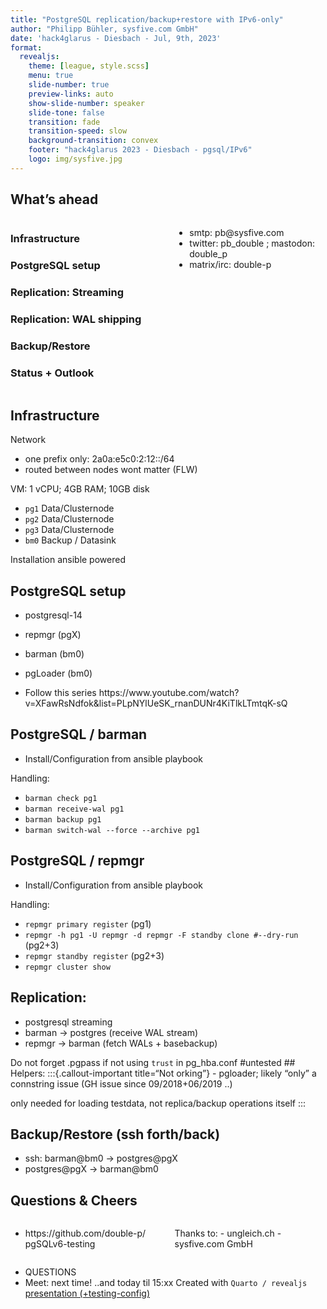 ```yaml
---
title: "PostgreSQL replication/backup+restore with IPv6-only"
author: "Philipp Bühler, sysfive.com GmbH"
date: 'hack4glarus - Diesbach - Jul, 9th, 2023'
format:
  revealjs:
    theme: [league, style.scss]
    menu: true
    slide-number: true
    preview-links: auto
    show-slide-number: speaker
    slide-tone: false
    transition: fade
    transition-speed: slow
    background-transition: convex
    footer: "hack4glarus 2023 - Diesbach - pgsql/IPv6"
    logo: img/sysfive.jpg
---
```

## What's ahead

:::: {.columns}
::: {.column width="50%"}

### Infrastructure
### PostgreSQL setup
### Replication: Streaming
### Replication: WAL shipping
### Backup/Restore
### Status + Outlook
:::
::: {.column width="50%"}

- smtp: pb@sysfive.com
- twitter: pb_double  ; mastodon: double_p
- matrix/irc: double-p
:::
::::

<!-- Page -->
## Infrastructure
Network

  - one prefix only: 2a0a:e5c0:2:12::/64
  - routed between nodes wont matter (FLW)

VM: 1 vCPU; 4GB RAM; 10GB disk

  - `pg1` Data/Clusternode
  - `pg2` Data/Clusternode
  - `pg3` Data/Clusternode
  - `bm0` Backup / Datasink

Installation ansible powered

<!-- Page -->
## PostgreSQL setup

- postgresql-14
- repmgr (pgX)
- barman (bm0)
- pgLoader (bm0)

- Follow this series https://www.youtube.com/watch?v=XFawRsNdfok&list=PLpNYlUeSK_rnanDUNr4KiTlkLTmtqK-sQ

<!-- Page -->
## PostgreSQL / barman
- Install/Configuration from ansible playbook

Handling:

- `barman check pg1`
- `barman receive-wal pg1`
- `barman backup pg1`
- `barman switch-wal --force --archive pg1` 

<!-- Page -->
## PostgreSQL / repmgr
- Install/Configuration from ansible playbook

Handling:

- `repmgr primary register` (pg1)
- `repmgr -h pg1 -U repmgr -d repmgr -F standby clone #--dry-run` (pg2+3)
- `repmgr standby register` (pg2+3)
- `repmgr cluster show`

<!-- Page -->
## Replication:
::: {.callout-tip title="Working"}
- postgresql streaming
- barman -> postgres (receive WAL stream)
- repmgr -> barman (fetch WALs + basebackup)
:::

Do not forget .pgpass if not using `trust` in pg_hba.conf #untested
<!-- Page -->
## Helpers:
:::{.callout-important title="Not orking"}
- pgloader; likely "only" a connstring issue (GH issue since 09/2018+06/2019 ..)

only needed for loading testdata, not replica/backup operations itself
:::


<!-- Page -->
## Backup/Restore (ssh forth/back)
::: {.callout-tip title="Working"}
- ssh: barman@bm0 -> postgres@pgX 
- postgres@pgX -> barman@bm0
:::

<!-- Page -->
## Questions & Cheers
:::: {.columns}

::: {.column width="50%"}
- https://github.com/double-p/ pgSQLv6-testing
:::

::: {.column width="50%"}
Thanks to:
- ungleich.ch
- sysfive.com GmbH
:::

::::

- QUESTIONS
- Meet: next time! ..and today til 15:xx
Created with `Quarto / revealjs`  
[presentation (+testing-config)](https://github.com/double-p/)

